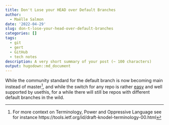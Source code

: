 ```yaml
---
title: Don't Lose your HEAD over Default Branches
author:
  - Maëlle Salmon
date: '2022-04-29'
slug: don-t-lose-your-head-over-default-branches
categories: []
tags:
  - git
  - gert
  - GitHub
  - tech notes
description: A very short summary of your post (~ 100 characters)
output: hugodown::md_document
---
```


While the community standard for the default branch is now becoming main instead of master[^oppressive], and while the switch for any repo is rather [easy](https://www.hanselman.com/blog/easily-rename-your-git-default-branch-from-master-to-main) and well supported by usethis, for a while there will still be repos with different default branches in the wild.

[^oppressive]: For more context on Terminology, Power and Oppressive Language see for instance https://tools.ietf.org/id/draft-knodel-terminology-00.html
